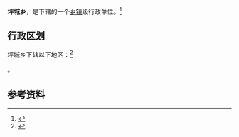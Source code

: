 {{中国乡级行政区|62/01/21/201/000}}

'''坪城乡'''，是{{PRC admin/fullname|62/01/21/201/000|3}}下辖的一个[[乡镇|乡镇]]级行政单位。<ref>{{PRC admin/ref sgc|{{PRC admin/parent|62/01/21/201/000}}}}</ref>

== 行政区划 ==

坪城乡下辖以下地区：<ref>{{PRC admin/ref sgc|62/01/21/201/000}}</ref>

{{PRC admin/children|62/01/21/201/000}}。

== 参考资料 ==

{{reflist}}

{{行政区划小作品}}
{{PRC admin/navcat|62/01/21/201/000}}